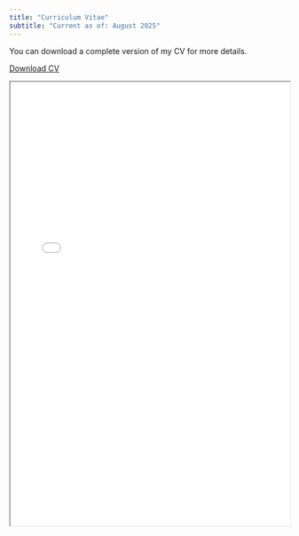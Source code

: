 ```yaml
---
title: "Curriculum Vitae"
subtitle: "Current as of: August 2025"
---
```


You can download a complete version of my CV for more details.

[Download CV](files/Ford_CV_2025_Sept.pdf){.btn .btn-primary}

<iframe src="files/Ford_CV_2025_Sept.pdf" width="100%" height="800px">
  <p>Your browser does not support PDFs.
  <a href="files/Ford_CV_2025_Sept.pdf">Download the PDF</a>.</p>
</iframe>
